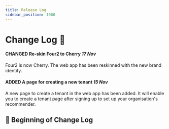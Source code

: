 ```yaml
---
title: Release Log
sidebar_position: 1000
---
```



# Change Log 📜  

#### **CHANGED Re-skin Four2 to Cherry** *17 Nov*

Four2 is now Cherry. The web app has been reskinned with the new brand identity. 

#### **ADDED** A page for creating a new tenant *15 Nov*

A new page to create a tenant in the web app has been added. It will enable you to create a tenant page after signing up to set up your organisation's recommender.

## 📍 Beginning of Change Log
